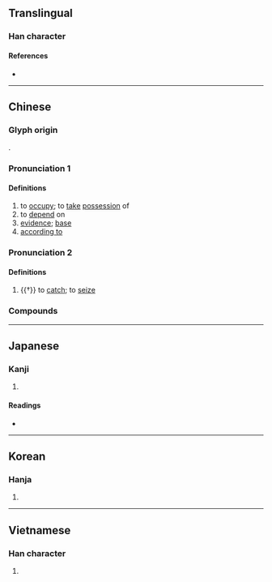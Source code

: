 {{also|拠|据}}
{{character info}}
==Translingual==
{{Han simplified forms|據|拠|据}}

===Han character===
{{Han char|rn=64|rad=手|as=13|sn=16|four=51032|canj=QYPO|ids=⿰扌豦}}

====References====
* {{Han ref|kx=0459.120|dkj=12839|dj=0808.090|hdz=31967.150|uh=64DA|ud=25818|bh=BEDA|bd=48858}}

----

==Chinese==
{{zh-forms|s=据|alt=㨿,拠}}

===Glyph origin===
{{Han etym}}
{{Han compound|手|豦|c1=s|c2=p|t1=hand|ls=psc}}.

===Pronunciation 1===
{{zh-pron
|m=jù
|c=geoi3
|h=pfs=kí
|md=gé̤ṳ
|mn=qz:kìr/tp,xm:kù/kh,zz,jj,ph:kì
|mn-t=ge6
|w=2jy
|mc=y
|oc=y
|cat=v,n,prep
}}

====Definitions====
{{zh-hanzi}}

# to [[occupy]]; to [[take]] [[possession]] of
# to [[depend]] on
# [[evidence]]; [[base]]
# [[according to]]

===Pronunciation 2===
{{zh-pron
|m=jǐ
|cat=v
}}

====Definitions====
{{zh-hanzi}}

# {{†}} to [[catch]]; to [[seize]]

===Compounds===
{{zh-der|引經據典|公據|失據|割據|引據|字據|彰彰可據|引經據古|信據|實據|不足為據|契據|情況證據|單據|依據|借據|占據|典據|盜無實據|據有|票據|據理力爭|據理而爭|票據交換|明據|直接證據|於法無據|據常|據義履方|援據|準據|應付票據|據稱|據此|根據地|據鞍|據床指麾|空疏無據|據守|票據行為|票據存款|條據|盤據|數據卡|查無實據|應收票據|據理|砥據|真憑實據|據悉|據說|數據|欠據|憑據|票據法|熊據虎跱|無據|播越失據|據點|日據時代|據報|據實|案據|根據|有憑有據|數據機|數據通訊|數據專線|收據|據為己有|考據|考據學|虎據|進退失據|約據|簿據|筆據|論據|竊據|間接證據|鑿鑿有據|霸據|進退無據|非據|證據|言必有據}}

{{zh-cat|Intermediate}}

----

==Japanese==
{{ja-kanji forms|拠|據}}

===Kanji===
{{ja-kanji|grade=|rs=手13|shin=拠}}

# {{rfdef|ja|sort=手13}}

====Readings====
* {{ja-readings|on=[[きょ]] (kyo), [[こ]] (ko), [[けき]] (keki)|kun=[[よる]] (yoru), [[あかし]] (akashi), [[ひく]] (hiku)}}

----

==Korean==

===Hanja===
{{ko-hanja|hangeul=거|eumhun=|rv=geo|mr=kŏ|y=ke}}

# {{rfdef|ko|sort=手13}}

----

==Vietnamese==

===Han character===
{{vi-readings|reading=cớ, cứ|rs=手13}}

# {{rfdef|vi|sort=手13}}
